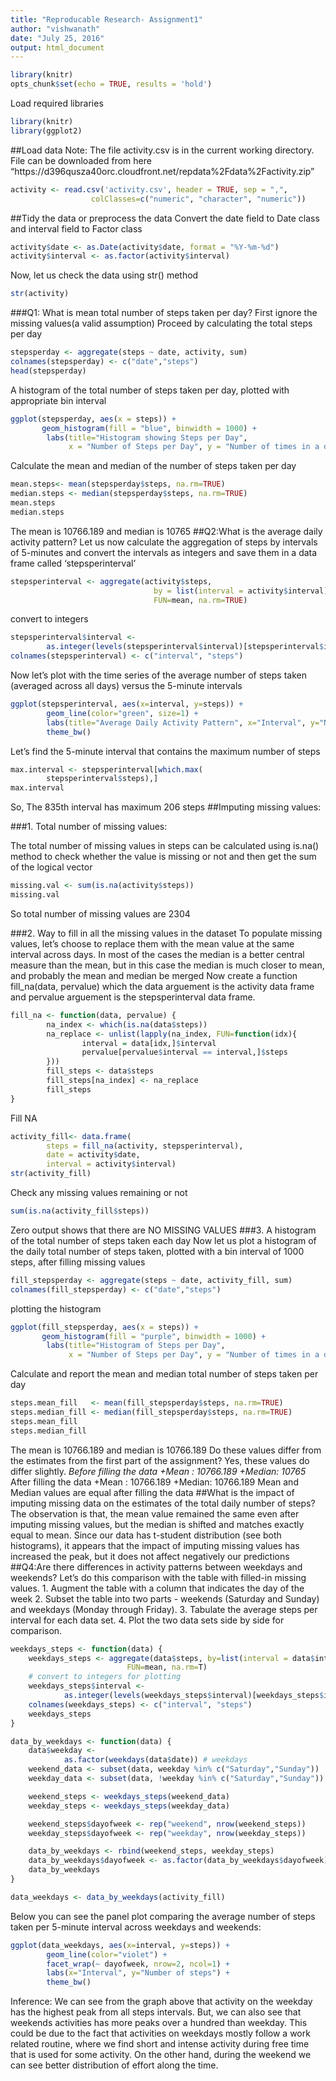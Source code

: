 ---
title: "Reproducable Research- Assignment1"
author: "vishwanath"
date: "July 25, 2016"
output: html_document
---

```{r}
library(knitr)
opts_chunk$set(echo = TRUE, results = 'hold')
```
Load required libraries
```{r}
library(knitr)
library(ggplot2)

```
##Load data
Note: The file activity.csv is in the current working directory. File can be downloaded from here "https://d396qusza40orc.cloudfront.net/repdata%2Fdata%2Factivity.zip"
```{r}
activity <- read.csv('activity.csv', header = TRUE, sep = ",",
                  colClasses=c("numeric", "character", "numeric"))
```
##Tidy the data or preprocess the data
Convert the date field to Date class and interval field to Factor class
```{r}
activity$date <- as.Date(activity$date, format = "%Y-%m-%d")
activity$interval <- as.factor(activity$interval)
```
Now, let us check the data using str() method
```{r}
str(activity)
```
###Q1: What is mean total number of steps taken per day?
First ignore the missing values(a valid assumption)
Proceed by calculating the total steps per day
```{r}
stepsperday <- aggregate(steps ~ date, activity, sum)
colnames(stepsperday) <- c("date","steps")
head(stepsperday)
```
A histogram of the total number of steps taken per day, plotted with appropriate bin interval
```{r}
ggplot(stepsperday, aes(x = steps)) + 
       geom_histogram(fill = "blue", binwidth = 1000) + 
        labs(title="Histogram showing Steps per Day", 
             x = "Number of Steps per Day", y = "Number of times in a day(Count)") + theme_bw()
```






Calculate the mean and median of the number of steps taken per day
```{r}
mean.steps<- mean(stepsperday$steps, na.rm=TRUE)
median.steps <- median(stepsperday$steps, na.rm=TRUE)
mean.steps
median.steps
```
The mean is 10766.189 and median is 10765
##Q2:What is the average daily activity pattern?
Let us now calculate the aggregation of steps by intervals of 5-minutes and convert the intervals as integers and save them in a data frame called 'stepsperinterval'
```{r}
stepsperinterval <- aggregate(activity$steps, 
                                by = list(interval = activity$interval),
                                FUN=mean, na.rm=TRUE)
```
convert to integers
```{r}
stepsperinterval$interval <- 
        as.integer(levels(stepsperinterval$interval)[stepsperinterval$interval])
colnames(stepsperinterval) <- c("interval", "steps")
```
Now let's plot with the time series of the average number of steps taken (averaged across all days) versus the 5-minute intervals
```{r}
ggplot(stepsperinterval, aes(x=interval, y=steps)) +   
        geom_line(color="green", size=1) +  
        labs(title="Average Daily Activity Pattern", x="Interval", y="Number of steps") +  
        theme_bw()
```






Let's find the 5-minute interval that contains the maximum number of steps
```{r}
max.interval <- stepsperinterval[which.max(  
        stepsperinterval$steps),]
max.interval
```
So, The 835th interval has maximum 206 steps
##Imputing missing values:

###1. Total number of missing values:

The total number of missing values in steps can be calculated using is.na() method to check whether the value is missing or not and then get the sum of the logical vector
```{r}
missing.val <- sum(is.na(activity$steps))
missing.val
```
So total number of missing values are 2304

###2. Way to fill in all the missing values in the dataset
To populate missing values, let's choose to replace them with the mean value at the same interval across days. In most of the cases the median is a better central measure than the mean, but in this case the median is much closer to mean, and probably  the mean and median be merged
Now create a function fill_na(data, pervalue) which the data arguement is the activity data frame and pervalue arguement is the stepsperinterval data frame.
```{r}
fill_na <- function(data, pervalue) {
        na_index <- which(is.na(data$steps))
        na_replace <- unlist(lapply(na_index, FUN=function(idx){
                interval = data[idx,]$interval
                pervalue[pervalue$interval == interval,]$steps
        }))
        fill_steps <- data$steps
        fill_steps[na_index] <- na_replace
        fill_steps
}
```
Fill NA
```{r}
activity_fill<- data.frame(  
        steps = fill_na(activity, stepsperinterval),  
        date = activity$date,  
        interval = activity$interval)
str(activity_fill)
```
Check any missing values remaining or not

```{r}
sum(is.na(activity_fill$steps))
```
Zero output shows that there are NO MISSING VALUES
###3. A histogram of the total number of steps taken each day
Now let us plot a histogram of the daily total number of steps taken, plotted with a bin interval of 1000 steps, after filling missing values
```{r}
fill_stepsperday <- aggregate(steps ~ date, activity_fill, sum)
colnames(fill_stepsperday) <- c("date","steps")
```
plotting the histogram
```{r}
ggplot(fill_stepsperday, aes(x = steps)) + 
       geom_histogram(fill = "purple", binwidth = 1000) + 
        labs(title="Histogram of Steps per Day", 
             x = "Number of Steps per Day", y = "Number of times in a day(Count)") + theme_bw() 

```





Calculate and report the mean and median total number of steps taken per day
```{r}
steps.mean_fill   <- mean(fill_stepsperday$steps, na.rm=TRUE)
steps.median_fill <- median(fill_stepsperday$steps, na.rm=TRUE)
steps.mean_fill
steps.median_fill
```
The mean is 10766.189 and median is 10766.189
Do these values differ from the estimates from the first part of the assignment?
Yes, these values do differ slightly.
*Before filling the data
+Mean : 10766.189
+Median: 10765
*After filling the data
+Mean : 10766.189
+Median: 10766.189
Mean and Median values are equal after filling the data
##What is the impact of imputing missing data on the estimates of the total daily number of steps?
The observation is that, the mean value remained the same even after imputing missing values, but the median is shifted and matches exactly equal to mean. 
Since our data has  t-student distribution (see both histograms), it appears that the impact of imputing missing values has increased the peak, but it does not affect negatively our predictions
##Q4:Are there differences in activity patterns between weekdays and weekends?
Let's do this comparison with the table with filled-in missing values.
1. Augment the table with a column that indicates the day of the week
2. Subset the table into two parts - weekends (Saturday and Sunday) and weekdays (Monday through Friday).
3. Tabulate the average steps per interval for each data set.
4. Plot the two data sets side by side for comparison. 
```{r}
weekdays_steps <- function(data) {
    weekdays_steps <- aggregate(data$steps, by=list(interval = data$interval),
                          FUN=mean, na.rm=T)
    # convert to integers for plotting
    weekdays_steps$interval <- 
            as.integer(levels(weekdays_steps$interval)[weekdays_steps$interval])
    colnames(weekdays_steps) <- c("interval", "steps")
    weekdays_steps
}

data_by_weekdays <- function(data) {
    data$weekday <- 
            as.factor(weekdays(data$date)) # weekdays
    weekend_data <- subset(data, weekday %in% c("Saturday","Sunday"))
    weekday_data <- subset(data, !weekday %in% c("Saturday","Sunday"))

    weekend_steps <- weekdays_steps(weekend_data)
    weekday_steps <- weekdays_steps(weekday_data)

    weekend_steps$dayofweek <- rep("weekend", nrow(weekend_steps))
    weekday_steps$dayofweek <- rep("weekday", nrow(weekday_steps))

    data_by_weekdays <- rbind(weekend_steps, weekday_steps)
    data_by_weekdays$dayofweek <- as.factor(data_by_weekdays$dayofweek)
    data_by_weekdays
}

data_weekdays <- data_by_weekdays(activity_fill)

```
Below you can see the panel plot comparing the average number of steps taken per 5-minute interval across weekdays and weekends:
```{r}
ggplot(data_weekdays, aes(x=interval, y=steps)) + 
        geom_line(color="violet") + 
        facet_wrap(~ dayofweek, nrow=2, ncol=1) +
        labs(x="Interval", y="Number of steps") +
        theme_bw()

```





Inference: We can see from the graph above that activity on the weekday has the highest peak from all steps intervals. But, we can also see that weekends activities has more peaks over a hundred than weekday. This could be due to the fact that activities on weekdays mostly follow a work related routine, where we find short and intense activity during free time that is used for some activity. On the other hand, during the weekend we can see better distribution of effort along the time.
